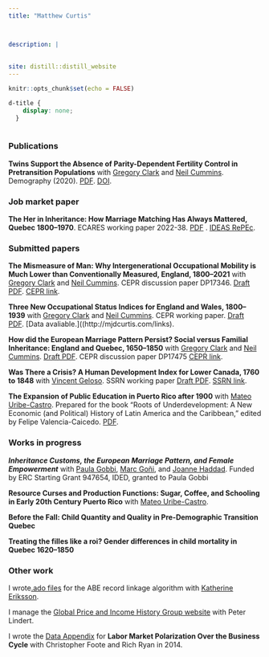 ```yaml
---
title: "Matthew Curtis"



description: |
 
 
site: distill::distill_website
---
```


```r
knitr::opts_chunk$set(echo = FALSE)
```

```css
d-title {
    display: none;
  }
  
```
::: {}
### Publications
**Twins Support the Absence of Parity-Dependent Fertility Control in Pretransition Populations**
with [Gregory Clark](http://faculty.econ.ucdavis.edu/faculty/gclark/) and [Neil Cummins](http://neilcummins.com/). 
Demography (2020). [PDF](./pdfs/ccc-twins.pdf). [DOI](https://doi.org/10.1007/s13524-020-00898-0).

### Job market paper

**The Her in Inheritance: How Marriage Matching Has Always Mattered, Quebec 1800–1970**. ECARES working paper 2022-38.  [PDF](./pdfs/jmp-matt-curtis.pdf) . [IDEAS RePEc](https://ideas.repec.org/p/eca/wpaper/2013-351619.html).

### Submitted papers

**The Mismeasure of Man: Why Intergenerational Occupational Mobility is Much Lower than Conventionally Measured, England, 1800--2021**
with [Gregory Clark](http://faculty.econ.ucdavis.edu/faculty/gclark/) and [Neil Cummins](http://neilcummins.com/). CEPR discussion paper DP17346. [Draft PDF](./pdfs/ccc-mobility-draft.pdf). [CEPR link](https://cepr.org/publications/dp17346).

**Three New Occupational Status Indices for England and Wales, 1800--1939**
with [Gregory Clark](http://faculty.econ.ucdavis.edu/faculty/gclark/) and [Neil Cummins](http://neilcummins.com/). 
CEPR working paper.  [Draft PDF](./pdfs/ccc-occupational-indices-draft.pdf). [Data avaliable.]((http://mjdcurtis.com/links).

**How did the European Marriage Pattern Persist? Social versus Familial Inheritance: England and Quebec, 1650--1850**
with [Gregory Clark](http://faculty.econ.ucdavis.edu/faculty/gclark/) and [Neil Cummins](http://neilcummins.com/). 
[Draft PDF](./pdfs/ccc-emp-draft.pdf). CEPR discussion paper DP17475  [CEPR link](https://cepr.org/publications/dp17475).

**Was There a Crisis? A Human Development Index for Lower Canada, 1760 to 1848** with [Vincent Geloso](https://vincentgeloso.com). SSRN working paper [Draft PDF](./pdfs/curtis-geloso-crisis-draft.pdf). [SSRN link](https://papers.ssrn.com/sol3/papers.cfm?abstract_id=4210269).

**The Expansion of Public Education in Puerto Rico after 1900** with [Mateo Uribe-Castro](https://uribecastro.wordpress.com). Prepared for the book "Roots of Underdevelopment: A New Economic (and Political) History of Latin America and the Caribbean," edited by Felipe Valencia-Caicedo. [PDF](curtis-uribecastro-pr-edu-draft.pdf).


### Works in progress
***Inheritance Customs, the European Marriage Pattern, and Female Empowerment*** with [Paula Gobbi](https://sites.google.com/site/gobbipaula/), [Marc Goñi](https://sites.google.com/site/marcgonitrafach/), and [Joanne Haddad](https://sites.google.com/view/joannehaddad/). Funded by ERC Starting Grant 947654, IDED, granted to Paula Gobbi

**Resource Curses and Production Functions: Sugar, Coffee, and Schooling in Early 20th Century Puerto Rico** with [Mateo Uribe-Castro](https://uribecastro.wordpress.com).


**Before the Fall: Child Quantity and Quality in Pre-Demographic Transition Quebec**

**Treating the filles like a roi? Gender differences in child mortality in Quebec 1620--1850**



### Other work

I wrote[.ado files](https://drive.google.com/file/d/1y12GQm-fjpBJbbMS6dDPGB2s9B7VkrLw/view) for the ABE record linkage algorithm with [Katherine Eriksson](http://kaeriksson.ucdavis.edu/).

I manage the [Global Price and Income History Group website](https://gpih.ucdavis.edu/) with Peter Lindert.

I wrote the [Data Appendix](https://data.nber.org/data-appendix/c13427/appendix.pdf)  for **Labor Market Polarization Over the Business Cycle** with Christopher Foote and Rich Ryan in 2014.
::: 
